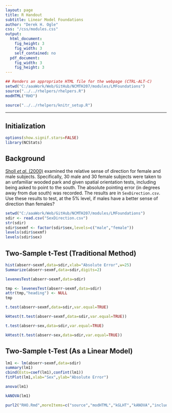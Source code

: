 ```yaml
---
layout: page
title: R Handout
subtitle: Linear Model Foundations
author: "Derek H. Ogle"
css: "/css/modules.css"
output:
  html_document:
    fig_height: 3
    fig_width: 3
    self_contained: no
  pdf_document:
    fig_width: 3
    fig_height: 3
---
```


```r
## Renders an appropriate HTML file for the webpage (CTRL-ALT-C)
setwd("C:/aaaWork/Web/GitHub/NCMTH207/modules/LMFoundations")
source("../../rhelpers/rhelpers.R")
modHTML("RHO")
```

```r
source("../../rhelpers/knitr_setup.R")
```
----

\vspace{24pt}

## Initialization

```r
options(show.signif.stars=FALSE)
library(NCStats)
```

\vspace{24pt}

## Background
[Sholl *et al.* (2000)](http://www.sciencedirect.com/science/article/pii/S0272494499901469) examined the relative sense of direction for female and male subjects.  Specifically, 30 male and 30 female subjects were taken to an unfamiliar wooded park and given spatial orientation tests, including being asked to point to the south.  The absolute pointing error (in degrees away from due south) was recorded.  The results are in `SexDirection.csv`.  Use these results to test, at the 5% level, if males have a better sense of direction than females?

```r
setwd("C:/aaaWork/Web/GitHub/NCMTH207/modules/LMFoundations")
sdir <- read.csv("SexDirection.csv")
str(sdir)
sdir$sexmf <- factor(sdir$sex,levels=c("male","female"))
levels(sdir$sexmf)
levels(sdir$sex)
```

\vspace{24pt}

## Two-Sample t-Test (Traditional Method)

```r
hist(abserr~sexmf,data=sdir,xlab="Absolute Error",w=25)
Summarize(abserr~sexmf,data=sdir,digits=2)
```
```r
levenesTest(abserr~sexmf,data=sdir)
```
```r
tmp <- levenesTest(abserr~sexmf,data=sdir)
attr(tmp,"heading") <- NULL
tmp
```

```r
t.test(abserr~sexmf,data=sdir,var.equal=TRUE)
```
```r
kHtest(t.test(abserr~sexmf,data=sdir,var.equal=TRUE))
```
```r
t.test(abserr~sex,data=sdir,var.equal=TRUE)
```
```r
kHtest(t.test(abserr~sex,data=sdir,var.equal=TRUE))
```

\newpage

## Two-Sample t-Test (As a Linear Model)

```r
lm1 <- lm(abserr~sexmf,data=sdir)
summary(lm1)
cbind(Ests=coef(lm1),confint(lm1))
fitPlot(lm1,xlab="Sex",ylab="Absolute Error")
```
```r
anova(lm1)
```
```r
kANOVA(lm1)
```

```r
purl2("RHO.Rmd",moreItems=c("source","modHTML","kGLHT","kANOVA","include_graphics"))
```
